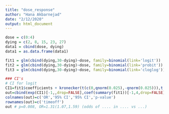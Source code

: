 ```yaml
---
title: "dose_response"
author: "Hana Akbarnejad"
date: "2/12/2020"
output: html_document
---
```


```r

dose = c(0:4)
dying = c(2, 8, 15, 23, 27)
data1 = cbind(dose, dying)
data1 = as.data.frame(data1)

fit1 = glm(cbind(dying,30-dying)~dose, family=binomial(link='logit'))
fit2 = glm(cbind(dying,30-dying)~dose, family=binomial(link='probit'))
fit3 = glm(cbind(dying,30-dying)~dose, family=binomial(link='cloglog'))

### CI's
# CI for logit
CI1=fit1$coefficients + kronecker(t(c(0,qnorm(0.025),-qnorm(0.025))),t(t(sqrt(diag(vcov(fit1))))))
out=cbind(exp(CI1)[-1,,drop=FALSE],coef(summary(fit1))[-1,4,drop=FALSE])
colnames(out)=c('OR','95% CI','95% CI','p-value')
rownames(out)=c('timeoff')
out # p=0.008, OR=1.31(1.07,1.59) (odds of .... in .... vs ...)


```

